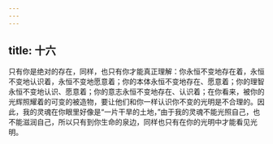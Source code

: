 ```yaml
---
---
---
```

title: 十六
---

只有你是绝对的存在，同样，也只有你才能真正理解：你永恒不变地存在着，永恒不变地认识着，永恒不变地愿意着；你的本体永恒不变地存在、愿意着；你的理智永恒不变地认识、愿意着；你的意志永恒不变地存在、认识着；在你看来，被你的光辉照耀着的可变的被造物，要让他们和你一样认识你不变的光明是不合理的。因此，我的灵魂在你眼里好像是“一片干旱的土地，”由于我的灵魂不能光照自己，也不能滋润自己，所以只有到你生命的泉边，同样也只有在你的光明中才能看见光明。